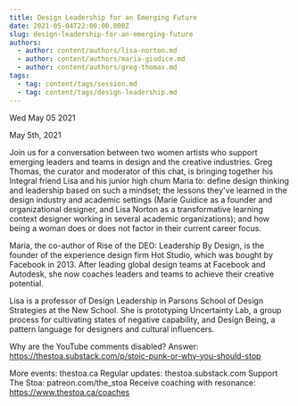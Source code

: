 ```yaml
---
title: Design Leadership for an Emerging Future
date: 2021-05-04T22:00:00.000Z
slug: design-leadership-for-an-emerging-future
authors:
  - author: content/authors/lisa-norton.md
  - author: content/authors/maria-giudice.md
  - author: content/authors/greg-thomas.md
tags:
  - tag: content/tags/session.md
  - tag: content/tags/design-leadership.md
---
```






Wed May 05 2021

May 5th, 2021

Join us for a conversation between two women artists who support emerging leaders and teams in design and the creative industries. Greg Thomas, the curator and moderator of this chat, is bringing together his Integral friend Lisa and his junior high chum Maria to: define design thinking and leadership based on such a mindset; the lessons they've learned in the design industry and academic settings (Marie Guidice as a founder and organizational designer, and Lisa Norton as a transformative learning context designer working in several academic organizations); and how being a woman does or does not factor in their current career focus.

Maria, the co-author of Rise of the DEO: Leadership By Design, is the founder of the experience design firm Hot Studio, which was bought by Facebook in 2013. After leading global design teams at Facebook and Autodesk, she now coaches leaders and teams to achieve their creative potential.

Lisa is a professor of Design Leadership in Parsons School of Design Strategies at the New School. She is prototyping Uncertainty Lab, a group process for cultivating states of negative capability, and Design Being, a pattern language for designers and cultural influencers.

Why are the YouTube comments disabled? Answer: https://thestoa.substack.com/p/stoic-punk-or-why-you-should-stop

More events: thestoa.ca
Regular updates: thestoa.substack.com
Support The Stoa: patreon.com/the_stoa
Receive coaching with resonance: https://www.thestoa.ca/coaches


